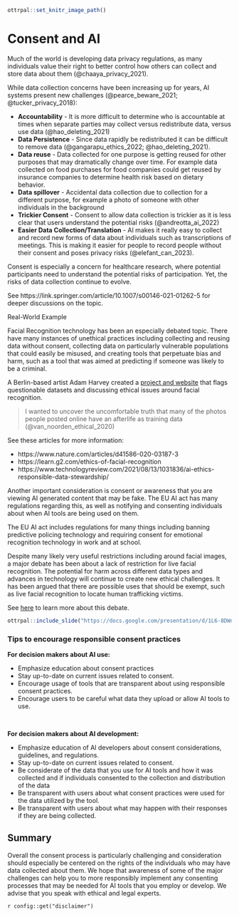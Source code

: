 

```r
ottrpal::set_knitr_image_path()
```

# Consent and AI

Much of the world is developing data privacy regulations, as many individuals value their right to better control how others can collect and store data about them (@chaaya_privacy_2021).


While data collection concerns have been increasing up for years, AI systems present new challenges (@pearce_beware_2021; @tucker_privacy_2018):

- **Accountability** - It is more difficult to determine who is accountable at times when separate parties may collect versus redistribute data, versus use data (@hao_deleting_2021)
- **Data Persistence** - Since data rapidly be redistributed it can be difficult to remove data (@gangarapu_ethics_2022; @hao_deleting_2021).
- **Data reuse** - Data collected for one purpose is getting reused for other purposes that may dramatically change over time. For example data collected on food purchases for food companies could get reused by insurance companies to determine health risk based on dietary behavior.
- **Data spillover** - Accidental data collection due to collection for a different purpose, for example a photo of someone with other individuals in the background
- **Trickier Consent** - Consent to allow data collection is trickier as it is less clear that users understand the potential risks (@andreotta_ai_2022)
- **Easier Data Collection/Translation** - AI makes it really easy to collect and record new forms of data about individuals such as transcriptions of meetings. This is making it easier for people to record people without their consent and poses privacy risks (@elefant_can_2023).

Consent is especially a concern for healthcare research, where potential participants need to understand the potential risks of participation. Yet, the risks of data collection continue to evolve. 


See https://link.springer.com/article/10.1007/s00146-021-01262-5 for deeper discussions on the topic.

<div class = example>

Real-World Example

Facial Recognition technology has been an especially debated topic. There have many instances of unethical practices including collecting and reusing data without consent, collecting data on particularly vulnerable populations that could easily be misused, and creating tools that perpetuate bias and harm, such as a tool that was aimed at predicting if someone was likely to be a criminal. 

A Berlin-based artist Adam Harvey created a [project and website](https://exposing.ai/) that flags questionable datasets and discussing ethical issues around facial recognition.

> I wanted to uncover the uncomfortable truth that many of the photos people posted online have an afterlife as training data (@van_noorden_ethical_2020)

See these articles for more information: 

- https://www.nature.com/articles/d41586-020-03187-3
- https://learn.g2.com/ethics-of-facial-recognition
- https://www.technologyreview.com/2021/08/13/1031836/ai-ethics-responsible-data-stewardship/

</div>

Another important consideration is consent or awareness that you are viewing AI generated content that may be fake. The EU AI act has many regulations regarding this, as well as notifying and consenting individuals about when AI tools are being used on them.

<div class = example>

The EU AI act includes regulations for many things including banning predictive policing technology and requiring consent for emotional recognition technology in work and at school.

Despite many likely very useful restrictions including around facial images, a major debate has been about a lack of restriction for live facial recognition. The potential for harm across different data types and advances in technology will continue to create new ethical challenges. 
It has been argued that there are possible uses that should be exempt, such as live facial recognition to locate human trafficking victims. 

See [here](https://truthout.org/articles/eus-ai-act-falls-short-no-ban-on-live-facial-recognition-raises-concerns/) to learn more about this debate.

<div>

```r
ottrpal::include_slide("https://docs.google.com/presentation/d/1L6-8DWn028c1o0p9gwXmz90BRcy_PjPqb683nbk1gHQ/edit#slide=id.g2aaead717c1_8_57")
```


### Tips to encourage responsible consent practices


<div class = foruse>
**For decision makers about AI use:**

- Emphasize education about consent practices
- Stay up-to-date on current issues related to consent.
- Encourage usage of tools that are transparent about using responsible consent practices.
- Encourage users to be careful what data they upload or allow AI tools to use.

</div>
<br>

<div class = fordev>
**For decision makers about AI development:**

- Emphasize education of AI developers about consent considerations, guidelines, and regulations. 
- Stay up-to-date on current issues related to consent.
- Be considerate of the data that you use for AI tools and how it was collected and if individuals consented to the collection and distribution of the data
- Be transparent with users about what consent practices were used for the data utilized by the tool.
- Be transparent with users about what may happen with their responses if they are being collected. 

</div>

## Summary

Overall the consent process is particularly challenging and consideration should especially be centered on the rights of the individuals who may have data collected about them. We hope that awareness of some of the major challenges can help you to more responsibly implement any consenting processes that may be needed for AI tools that you employ or develop. We advise that you speak with ethical and legal experts. 

<div class = disclaimer>
`r config::get("disclaimer")`
</div>

